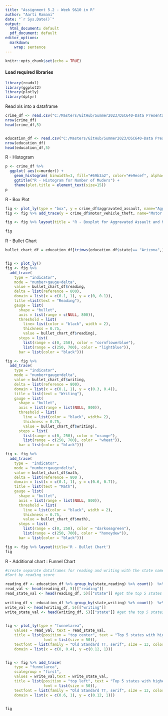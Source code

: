 ```yaml
---
title: "Assignment 5.2 - Week 9&10 in R"
author: "Aarti Ramani"
date: "`r Sys.Date()`"
output:
  html_document: default
  pdf_document: default
editor_options:
  markdown:
    wrap: sentence
--- 
```


```r
knitr::opts_chunk$set(echo = TRUE)
```
 
#### Load required libraries

```r
library(readxl)
library(ggplot2)    
library(plotly)   
library(dplyr)
```

Read xls into a dataframe

```r
crime_df <- read.csv("C:/Masters/GitHub/Summer2023/DSC640-Data Presentation & Visualization/Week9&10/ex6-2/crimeratesbystate-formatted.csv")
nrow(crime_df)
head(crime_df,5)


education_df <- read.csv("C:/Masters/GitHub/Summer2023/DSC640-Data Presentation & Visualization/Week9&10/ex6-2/education.csv")
nrow(education_df)
head(education_df,5)

```

\newpage
R - Histogram

```r

p <- crime_df %>%
  ggplot( aes(x=murder)) +
    geom_histogram( binwidth=3, fill="#69b3a2", color="#e9ecef", alpha=0.9) +
    ggtitle("R - Histogram for Number of Muders") + 
    theme(plot.title = element_text(size=15))
p 


```

\newpage

R - Box Plot
```r

fig <- plot_ly(type = "box", y = crime_df$aggravated_assault, name="Aggravated Assault")
fig <- fig %>% add_trace(y = crime_df$motor_vehicle_theft, name="Motor Vehicle Theft")

fig <- fig %>% layout(title = "R - Boxplot for Aggravated Assault and Motor Vehicle Theft")

fig

```

R - Bullet Chart
```r
bullet_chart_df = education_df[trimws(education_df$state)== "Arizona",]


fig <- plot_ly() 
fig <- fig %>%
  add_trace(
    type = "indicator",
    mode = "number+gauge+delta",
    value = bullet_chart_df$reading,
    delta = list(reference = 800),
    domain = list(x = c(0.1, 1), y = c(0, 0.1)),
    title =list(text = "Reading"),
    gauge = list(
      shape = "bullet",
      axis = list(range = c(NULL, 800)),
      threshold = list(
        line= list(color = "black", width = 2),
        thickness = 0.75,
        value = bullet_chart_df$reading),
      steps = list(
        list(range = c(0, 250), color = "cornflowerblue"),
        list(range = c(250, 700), color = "lightblue")),
      bar = list(color = "black"))) 

fig <- fig %>%
  add_trace(
    type = "indicator",
    mode = "number+gauge+delta",
    value = bullet_chart_df$writing,
    delta = list(reference = 800),
    domain = list(x = c(0.1, 1), y = c(0.3, 0.4)),
    title = list(text = "Writing"),
    gauge = list(
      shape = "bullet",
      axis = list(range = list(NULL, 800)),
      threshold = list(
        line = list(color = "black", width= 2),
        thickness = 0.75,
        value = bullet_chart_df$writing),
      steps = list(
        list(range = c(0, 250), color = "orange"),
        list(range = c(250, 700), color = "wheat")),
      bar = list(color = "black"))) 

fig <- fig %>%
  add_trace(
    type =  "indicator",
    mode = "number+gauge+delta",
    value = bullet_chart_df$math,
    delta = list(reference = 800 ),
    domain = list(x = c(0.1, 1), y = c(0.6, 0.7)),
    title = list(text = "Math"),
    gauge = list(
      shape = "bullet",
      axis = list(range = list(NULL, 800)),
      threshold = list(
        line = list(color = "black", width = 2),
        thickness = 0.75,
        value = bullet_chart_df$math),
      steps = list(
        list(range = c(0, 250), color = "darkseagreen"),
        list(range = c(250, 700), color = "honeydew")),
      bar = list(color = "black")))

fig <- fig %>% layout(title='R - Bullet Chart')
fig
```
\newpage

R - Additional chart : Funnel Chart
```r

#create separate dataframes for reading and writing with the state names. Create lists for corresponding state names for plotting 
#Sort by reading score

reading_df <- education_df %>% group_by(state,reading) %>% count()  %>% arrange(desc(reading))
read_val <- head(reading_df, 5)[["reading"]]
read_state_val <- head(reading_df, 5)[["state"]] #get the top 5 states 
 
writing_df <- education_df %>% group_by(state,writing) %>% count()  %>% arrange(desc(writing))
write_val <- head(writing_df, 5)[["writing"]]
write_state_val <- head(writing_df, 5)[["state"]] #get the top 5 states 
 

fig <- plot_ly(type = "funnelarea", 
    values = read_val, text = read_state_val,
    title = list(position = "top center", text = "Top 5 states with highest reading score",
                 font = list(size = 50)),
    textfont = list(family = "Old Standard TT, serif", size = 13, color = "black"),
    domain = list(x = c(0, 0.4), y =c(0.12, 1))) 


fig <- fig %>% add_trace(
    type = "funnelarea",
    scalegroup = "first",
    values = write_val,text = write_state_val,
    title = list(position = "top left", text = "Top 5 states with highest writing score", 
                 font = list(size = 50)),
    textfont = list(family = "Old Standard TT, serif", size = 13, color = "black"),
    domain = list(x = c(0.6, 1), y = c(0.12, 1)))  


fig
```